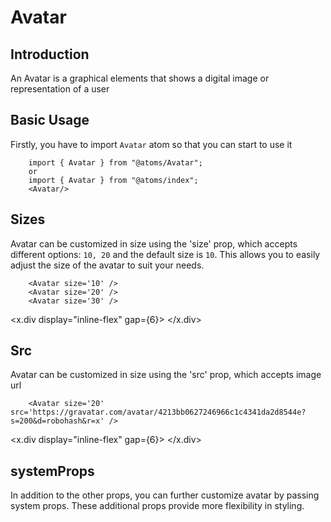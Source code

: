 

<MDXWrapper>
<Head>
	<title>Avatar Doc | OORSIG</title>
</Head>

# Avatar

## Introduction

An Avatar is a graphical elements that shows a digital image or representation of a user

## Basic Usage

Firstly, you have to import `Avatar` atom so that you can start to use it

```
	import { Avatar } from "@atoms/Avatar";
	or
	import { Avatar } from "@atoms/index";
	<Avatar/>
```

## Sizes

Avatar can be customized in size using the 'size' prop, which accepts different options: `10, 20` and the default size is `10`. This allows you to easily adjust the size of the avatar to suit your needs.

```
	<Avatar size='10' />
	<Avatar size='20' />
	<Avatar size='30' />
```

<x.div display="inline-flex" gap={6}>
  <Avatar size="10" />
  <Avatar size="20" />
  <Avatar size="30" />
</x.div>

## Src

Avatar can be customized in size using the 'src' prop, which accepts image url

```
	<Avatar size='20' src='https://gravatar.com/avatar/4213bb0627246966c1c4341da2d8544e?s=200&d=robohash&r=x' />
```

<x.div display="inline-flex" gap={6}>
  <Avatar
    size="20"
    src="https://gravatar.com/avatar/4213bb0627246966c1c4341da2d8544e?s=200&d=robohash&r=x"
  />
</x.div>

## systemProps

In addition to the other props, you can further customize avatar by passing system props. These additional props provide more flexibility in styling.

<Avatar
  size="20"
  alt="Avatar"
  src="https://gravatar.com/avatar/4213bb0627246966c1c4341da2d8544e?s=200&d=robohash&r=x"
/>

</MDXWrapper>
